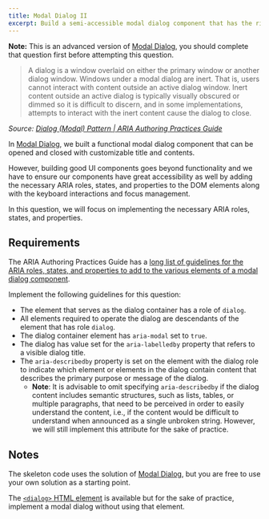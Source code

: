 ```yaml
---
title: Modal Dialog II
excerpt: Build a semi-accessible modal dialog component that has the right ARIA roles, states, and properties
---
```


**Note:** This is an advanced version of [Modal Dialog](/questions/user-interface/modal-dialog), you should complete that question first before attempting this question.

> A dialog is a window overlaid on either the primary window or another dialog window. Windows under a modal dialog are inert. That is, users cannot interact with content outside an active dialog window. Inert content outside an active dialog is typically visually obscured or dimmed so it is difficult to discern, and in some implementations, attempts to interact with the inert content cause the dialog to close.

_Source: [Dialog (Modal) Pattern | ARIA Authoring Practices Guide](https://www.w3.org/WAI/ARIA/apg/patterns/dialog-modal/)_

In [Modal Dialog](/questions/user-interface/modal-dialog), we built a functional modal dialog component that can be opened and closed with customizable title and contents.

However, building good UI components goes beyond functionality and we have to ensure our components have great accessibility as well by adding the necessary ARIA roles, states, and properties to the DOM elements along with the keyboard interactions and focus management.

In this question, we will focus on implementing the necessary ARIA roles, states, and properties.

## Requirements

The ARIA Authoring Practices Guide has a [long list of guidelines for the ARIA roles, states, and properties to add to the various elements of a modal dialog component](https://www.w3.org/WAI/ARIA/apg/patterns/dialog-modal/).

Implement the following guidelines for this question:

- The element that serves as the dialog container has a role of `dialog`.
- All elements required to operate the dialog are descendants of the element that has role `dialog`.
- The dialog container element has `aria-modal` set to `true`.
- The dialog has value set for the `aria-labelledby` property that refers to a visible dialog title.
- The `aria-describedby` property is set on the element with the dialog role to indicate which element or elements in the dialog contain content that describes the primary purpose or message of the dialog.
  - **Note**: It is advisable to omit specifying `aria-describedby` if the dialog content includes semantic structures, such as lists, tables, or multiple paragraphs, that need to be perceived in order to easily understand the content, i.e., if the content would be difficult to understand when announced as a single unbroken string. However, we will still implement this attribute for the sake of practice.

## Notes

The skeleton code uses the solution of [Modal Dialog](/questions/user-interface/modal-dialog), but you are free to use your own solution as a starting point.

The [`<dialog>` HTML element](https://developer.mozilla.org/en-US/docs/Web/HTML/Element/dialog) is available but for the sake of practice, implement a modal dialog without using that element.
